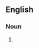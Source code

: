 ==English==
===Noun===
{{en-noun|-}}

# {{biochemistry}} {{alternative spelling of|[[cyclooxygenase]]}}